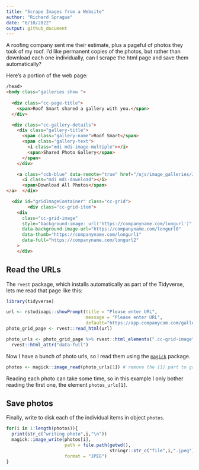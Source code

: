 ```yaml
---
title: "Scrape Images from a Website"
author: "Richard Sprague"
date: "6/10/2022"
output: github_document
---
```



A roofing company sent me their estimate, plus a pageful of photos they took of my roof. I'd like permanent copies of the photos, but rather than download each one individually, can I scrape the html page and save them automatically?

Here's a portion of the web page:

```html
/head>
<body class="galleries show ">
  
  <div class="cc-page-title">
    <span>Roof Smart shared a gallery with you.</span>
  </div>

  <div class="cc-gallery-details">
    <div class="gallery-title">
      <span class="gallery-name">Roof Smart</span>
      <span class="gallery-text">
        <i class="mdi mdi-image-multiple"></i>
        <span>Shared Photo Gallery</span>
      </span>
    </div>

    <a class="ccb-blue" data-remote="true" href="/ujs/image_galleries/JW1Nr1Js/downloads/new">
      <i class="mdi mdi-download"></i>
      <span>Download All Photos</span>
</a>  </div>

  <div id="gridImageContainer" class="cc-grid">
        <div class="cc-grid-item">
    <div
      class="cc-grid-image"
      style="background-image: url('https://companyname.com/longurl')"
      data-background-image-url="https://companyname.com/longurl0"
      data-thumb="https://companyname.com/longurl1"
      data-full="https://companyname.com/longurl2"
    >
    </div>
```



## Read the URLs

The `rvest` package, which installs automatically as part of the Tidyverse, lets me read that page like this:
```r
library(tidyverse)

url <- rstudioapi::showPrompt(title = "Please enter URL",
                              message = "Please enter URL",
                              default="https://app.companycam.com/galleries/JW1Nr1Js")
photo_grid_page <- rvest::read_html(url)

photo_urls <- photo_grid_page %>% rvest::html_elements(".cc-grid-image") %>%
  rvest::html_attr("data-full")
```

Now I have a bunch of photo urls, so I read them using the [`magick`](https://docs.ropensci.org/magick/articles/intro.html) package.

```r

photos <- magick::image_read(photo_urls[1]) # remove the [1] part to grab all the photos

```

Reading each photo can take some time, so in this example I only bother reading the first one, the element `photos_urls[1]`.

## Save photos 
Finally, write to disk each of the individual items in object `photos`.

```r

for(i in 1:length(photos)){
  print(str_c("writing photo",i,"\n"))
  magick::image_write(photos[i],
                      path = file.path(getwd(),
                                       stringr::str_c("file",i,".jpeg")),
                      format = "JPEG")
}

```

